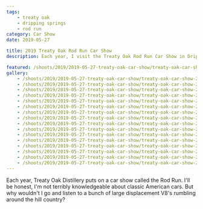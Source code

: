 ```yaml
---
tags:
    - treaty oak
    - dripping springs
    - rod run
category: Car Show
date: 2019-05-27

title: 2019 Treaty Oak Rod Run Car Show
description: Each year, I visit the Treaty Oak Rod Run Car Show in Dripping Springs, TX

featured: /shoots/2019/2019-05-27-treaty-oak-car-show/treaty-oak-car-show-2019_005.jpg
gallery:
    - /shoots/2019/2019-05-27-treaty-oak-car-show/treaty-oak-car-show-2019_001.jpg
    - /shoots/2019/2019-05-27-treaty-oak-car-show/treaty-oak-car-show-2019_002.jpg
    - /shoots/2019/2019-05-27-treaty-oak-car-show/treaty-oak-car-show-2019_003.jpg
    - /shoots/2019/2019-05-27-treaty-oak-car-show/treaty-oak-car-show-2019_004.jpg
    - /shoots/2019/2019-05-27-treaty-oak-car-show/treaty-oak-car-show-2019_005.jpg
    - /shoots/2019/2019-05-27-treaty-oak-car-show/treaty-oak-car-show-2019_006.jpg
    - /shoots/2019/2019-05-27-treaty-oak-car-show/treaty-oak-car-show-2019_007.jpg
    - /shoots/2019/2019-05-27-treaty-oak-car-show/treaty-oak-car-show-2019_008.jpg
    - /shoots/2019/2019-05-27-treaty-oak-car-show/treaty-oak-car-show-2019_009.jpg
    - /shoots/2019/2019-05-27-treaty-oak-car-show/treaty-oak-car-show-2019_010.jpg
    - /shoots/2019/2019-05-27-treaty-oak-car-show/treaty-oak-car-show-2019_011.jpg
    - /shoots/2019/2019-05-27-treaty-oak-car-show/treaty-oak-car-show-2019_012.jpg
    - /shoots/2019/2019-05-27-treaty-oak-car-show/treaty-oak-car-show-2019_013.jpg
    - /shoots/2019/2019-05-27-treaty-oak-car-show/treaty-oak-car-show-2019_014.jpg
    - /shoots/2019/2019-05-27-treaty-oak-car-show/treaty-oak-car-show-2019_015.jpg
    - /shoots/2019/2019-05-27-treaty-oak-car-show/treaty-oak-car-show-2019_016.jpg
---
```


Each year, Treaty Oak Distillery puts on a car show called the Rod Run. I'll be honest, I'm not terribly knowledgeable about classic American cars. But why wouldn't I go and listen to a bunch of large displacement V8's rumbling around the hill country?
